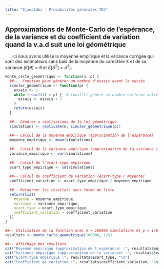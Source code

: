 ```yaml
---
title: "Djamaldbz - Probabilités générales TD3"
---
```


## Approximations de Monte-Carlo de l'espérance, de la variance et du coefficient de variation quand la v.a.d suit une loi géométrique

|       ici nous avons utilisé la moyenne empirique et la variance corrigée qui sont des estimateurs sans bais de la moyenne du carectère X et de sa variance ($E[\hat{\theta}] = \theta \text{ et } E[{S^2}] = \sigma^2$).

```r
monte_carlo_geometrique <- function(n, p) {
  ##--  Fonction pour générer un nombre d'essais avant le succès
  simuler_geometrique <- function(p) {
    essais <- 1
    while (runif(1) > p) {  # runif(1) génère un nombre uniforme entre 0 et 1
      essais <- essais + 1
    }
    return(essais)
  }
  
  ##-- Générer n réalisations de la loi géométrique
  simulations <- replicate(n, simuler_geometrique(p))
  
  ##-- Calcul de la moyenne empirique (approximation de l'espérance)
  moyenne_empirique <- mean(simulations)
  
  ##-- Calcul de la variance empirique (approximation de la variance / variance corrigée)
  variance_empirique <- var(simulations)
  
  ##-- Calcul de l'écart-type empirique
  ecart_type_empirique <- sd(simulations)
  
  ##-- Calcul du coefficient de variation (écart-type / moyenne)
  coefficient_variation <- ecart_type_empirique / moyenne_empirique
  
  ##-- Retourner les résultats sous forme de liste
  return(list(
    moyenne = moyenne_empirique,
    variance = variance_empirique,
    ecart_type = ecart_type_empirique,
    coefficient_variation = coefficient_variation
  ))
}

##-- Utilisation de la fonction avec n = 100000 simulations et p = 1/6
resultats <- monte_carlo_geometrique(100000, 1/6)

##-- Affichage des résultats
cat("Moyenne empirique (approximation de l'espérance) :", resultats$moyenne, "\n")
cat("Variance empirique (approximation de la variance) :", resultats$variance, "\n")
cat("Ecart-type empirique :", resultats$ecart_type, "\n")
cat("Coefficient de variation :", resultats$coefficient_variation, "\n")
```

